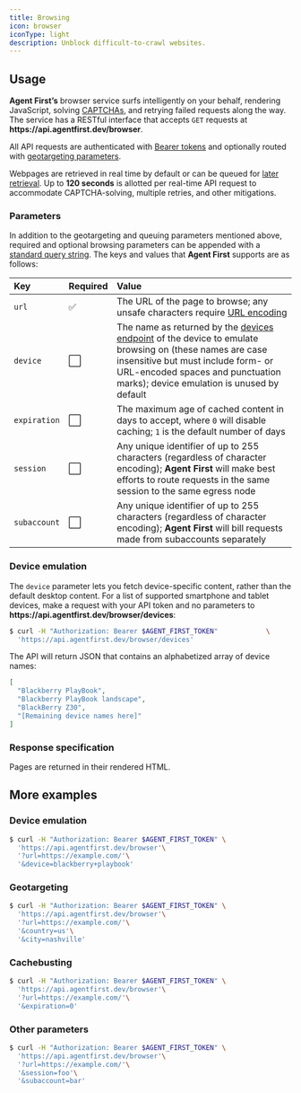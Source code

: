 ```yaml
---
title: Browsing
icon: browser
iconType: light
description: Unblock difficult-to-crawl websites.
---
```


## Usage

**Agent First’s** browser service surfs intelligently on your behalf, rendering JavaScript, solving
[CAPTCHAs](https://www.ibm.com/topics/captcha), and retrying failed requests along the way. The
service has a RESTful interface that accepts `GET` requests at
**https://&zwj;api.agentfirst.dev/browser**.

All API requests are authenticated with [Bearer tokens](authentication) and optionally routed with
[geotargeting parameters](geotargeting).

Webpages are retrieved in real time by default or can be queued for [later retrieval](queuing). Up
to **120 seconds** is allotted per real-time API request to accommodate CAPTCHA-solving, multiple
retries, and other mitigations.

### Parameters

In addition to the geotargeting and queuing parameters mentioned above, required and optional
browsing parameters can be appended with a
[standard query string](https://developer.mozilla.org/en-US/docs/Learn/Common_questions/What_is_a_URL#parameters).
The keys and values that **Agent First** supports are as follows:

| Key           | Required | Value                                                                                                                                                                                                                                               |
| :------------ | :------- | :-------------------------------------------------------------------------------------------------------------------------------------------------------------------------------------------------------------------------------------------------- |
| `url`         | ✅       | The URL of the page to browse; any unsafe characters require [URL encoding](https://developer.mozilla.org/en-US/docs/Glossary/Percent-encoding)                                                                                                     |
| `device`      | ⬜       | The name as returned by the [devices endpoint](#device-emulation) of the device to emulate browsing on (these names are case insensitive but must include form- or URL-encoded spaces and punctuation marks); device emulation is unused by default |
| `expiration`  | ⬜       | The maximum age of cached content in days to accept, where `0` will disable caching; `1` is the default number of days                                                                                                                              |
| `session`     | ⬜       | Any unique identifier of up to 255 characters (regardless of character encoding); **Agent First** will make best efforts to route requests in the same session to the same egress node                                                              |
| `subaccount`  | ⬜       | Any unique identifier of up to 255 characters (regardless of character encoding); **Agent First** will bill requests made from subaccounts separately                                                                                               |

### Device emulation

The `device` parameter lets you fetch device-specific content, rather than the default desktop
content. For a list of supported smartphone and tablet devices, make a request with your API token
and no parameters to **https://&zwj;api.agentfirst.dev/browser/devices**:

```bash
$ curl -H "Authorization: Bearer $AGENT_FIRST_TOKEN"            \
  'https://api.agentfirst.dev/browser/devices'
```

The API will return JSON that contains an alphabetized array of device names:

```json
[
  "Blackberry PlayBook",
  "Blackberry PlayBook landscape",
  "BlackBerry Z30",
  "[Remaining device names here]"
]
```

### Response specification

Pages are returned in their rendered HTML.

## More examples

### Device emulation

```bash
$ curl -H "Authorization: Bearer $AGENT_FIRST_TOKEN" \
  'https://api.agentfirst.dev/browser'\
  '?url=https://example.com/'\
  '&device=blackberry+playbook'
```

### Geotargeting

```bash
$ curl -H "Authorization: Bearer $AGENT_FIRST_TOKEN" \
  'https://api.agentfirst.dev/browser'\
  '?url=https://example.com/'\
  '&country=us'\
  '&city=nashville'
```

### Cachebusting

```bash
$ curl -H "Authorization: Bearer $AGENT_FIRST_TOKEN" \
  'https://api.agentfirst.dev/browser'\
  '?url=https://example.com/'\
  '&expiration=0'
```

### Other parameters

```bash
$ curl -H "Authorization: Bearer $AGENT_FIRST_TOKEN" \
  'https://api.agentfirst.dev/browser'\
  '?url=https://example.com/'\
  '&session=foo'\
  '&subaccount=bar'
```
